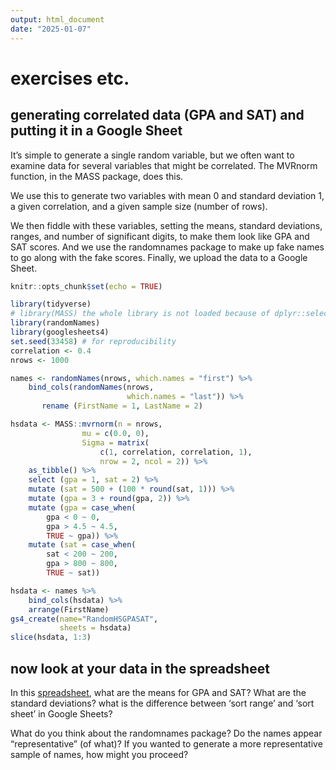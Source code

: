 ```yaml
---
output: html_document
date: "2025-01-07"
---
```


# exercises etc.

## generating correlated data (GPA and SAT) and putting it in a Google Sheet

It's simple to generate a single random variable, but we often want to examine data for several variables that might be correlated. The MVRnorm function, in the MASS package, does this.

We use this to generate two variables with mean 0 and standard deviation 1, a given correlation, and a given sample size (number of rows).

We then fiddle with these variables, setting the means, standard deviations, ranges, and number of significant digits, to make them look like GPA and SAT scores. And we use the randomnames package to make up fake names to go along with the fake scores. Finally, we upload the data to a Google Sheet.

```r
knitr::opts_chunk$set(echo = TRUE)

library(tidyverse)
# library(MASS) the whole library is not loaded because of dplyr::select 
library(randomNames)
library(googlesheets4)
set.seed(33458) # for reproducibility
correlation <- 0.4
nrows <- 1000

names <- randomNames(nrows, which.names = "first") %>%
    bind_cols(randomNames(nrows, 
                          which.names = "last")) %>%
       rename (FirstName = 1, LastName = 2)

hsdata <- MASS::mvrnorm(n = nrows, 
                mu = c(0.0, 0),
                Sigma = matrix(
                    c(1, correlation, correlation, 1),
                    nrow = 2, ncol = 2)) %>% 
    as_tibble() %>%
    select (gpa = 1, sat = 2) %>% 
    mutate (sat = 500 + (100 * round(sat, 1))) %>% 
    mutate (gpa = 3 + round(gpa, 2)) %>%
    mutate (gpa = case_when(
        gpa < 0 ~ 0,
        gpa > 4.5 ~ 4.5,
        TRUE ~ gpa)) %>% 
    mutate (sat = case_when(
        sat < 200 ~ 200,
        gpa > 800 ~ 800,
        TRUE ~ sat))

hsdata <- names %>% 
    bind_cols(hsdata) %>% 
    arrange(FirstName) 
gs4_create(name="RandomHSGPASAT",
           sheets = hsdata)
slice(hsdata, 1:3)
```

## now look at your data in the spreadsheet

In this [spreadsheet](https://docs.google.com/spreadsheets/d/19BTya9N8_qyJLy8V27sefhxnV912WeilRLeX2zAUL-c/edit?usp=sharing), what are the means for GPA and SAT? What are the standard deviations? what is the difference between 'sort range' and 'sort sheet' in Google Sheets?

What do you think about the randomnames package? Do the names appear "representative" (of what)? If you wanted to generate a more representative sample of names, how might you proceed?
